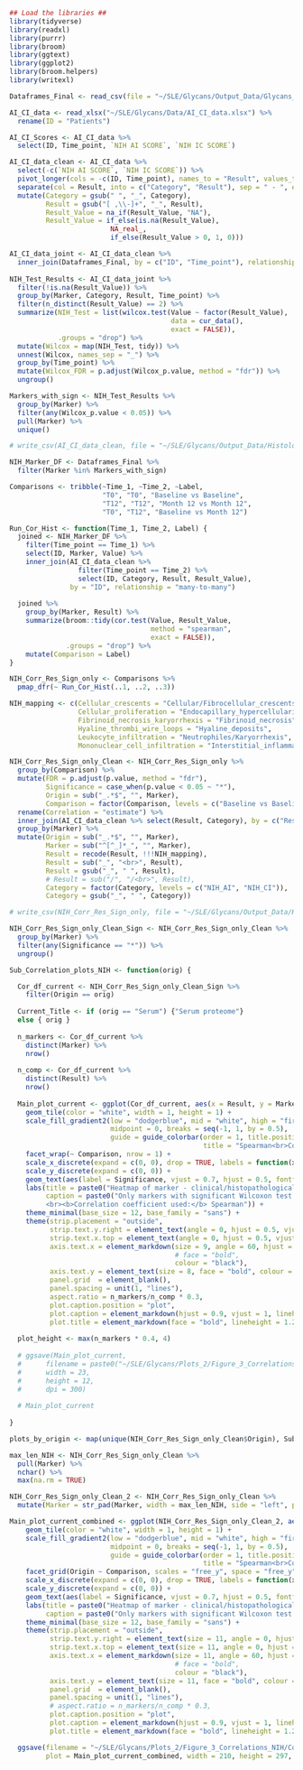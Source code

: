 ```r

## Load the libraries ##
library(tidyverse)
library(readxl)
library(purrr)
library(broom)
library(ggtext)
library(ggplot2)
library(broom.helpers)
library(writexl)

```

```r

Dataframes_Final <- read_csv(file = "~/SLE/Glycans/Output_Data/Glycans_marker_data_total.csv") 

AI_CI_data <- read_xlsx("~/SLE/Glycans/Data/AI_CI_data.xlsx") %>% 
  rename(ID = "Patients")

AI_CI_Scores <- AI_CI_data %>% 
  select(ID, Time_point, `NIH AI SCORE`, `NIH IC SCORE`)

AI_CI_data_clean <- AI_CI_data %>% 
  select(-c(`NIH AI SCORE`, `NIH IC SCORE`)) %>% 
  pivot_longer(cols = -c(ID, Time_point), names_to = "Result", values_to = "Result_Value") %>% 
  separate(col = Result, into = c("Category", "Result"), sep = " - ", extra = "merge") %>% 
  mutate(Category = gsub(" ", "_", Category), 
         Result = gsub("[ ,\\-]+", "_", Result),
         Result_Value = na_if(Result_Value, "NA"),
         Result_Value = if_else(is.na(Result_Value), 
                         NA_real_, 
                         if_else(Result_Value > 0, 1, 0))) 

AI_CI_data_joint <- AI_CI_data_clean %>%
  inner_join(Dataframes_Final, by = c("ID", "Time_point"), relationship = "many-to-many") 
  
NIH_Test_Results <- AI_CI_data_joint %>%
  filter(!is.na(Result_Value)) %>%
  group_by(Marker, Category, Result, Time_point) %>%
  filter(n_distinct(Result_Value) == 2) %>%
  summarize(NIH_Test = list(wilcox.test(Value ~ factor(Result_Value),
                                        data = cur_data(),
                                        exact = FALSE)),
            .groups = "drop") %>%
  mutate(Wilcox = map(NIH_Test, tidy)) %>%
  unnest(Wilcox, names_sep = "_") %>%
  group_by(Time_point) %>%
  mutate(Wilcox_FDR = p.adjust(Wilcox_p.value, method = "fdr")) %>%
  ungroup() 

Markers_with_sign <- NIH_Test_Results %>%
  group_by(Marker) %>%
  filter(any(Wilcox_p.value < 0.05)) %>%
  pull(Marker) %>%
  unique()

# write_csv(AI_CI_data_clean, file = "~/SLE/Glycans/Output_Data/Histology_data.csv")

```


```r

NIH_Marker_DF <- Dataframes_Final %>% 
  filter(Marker %in% Markers_with_sign)

Comparisons <- tribble(~Time_1, ~Time_2, ~Label, 
                       "T0", "T0", "Baseline vs Baseline", 
                       "T12", "T12", "Month 12 vs Month 12",
                       "T0", "T12", "Baseline vs Month 12")

Run_Cor_Hist <- function(Time_1, Time_2, Label) {
  joined <- NIH_Marker_DF %>%
    filter(Time_point == Time_1) %>%
    select(ID, Marker, Value) %>%
    inner_join(AI_CI_data_clean %>% 
                 filter(Time_point == Time_2) %>% 
                 select(ID, Category, Result, Result_Value),
               by = "ID", relationship = "many-to-many")
  
  joined %>%
    group_by(Marker, Result) %>%
    summarize(broom::tidy(cor.test(Value, Result_Value, 
                                   method = "spearman", 
                                   exact = FALSE)),
              .groups = "drop") %>%
    mutate(Comparison = Label)
}

NIH_Corr_Res_Sign_only <- Comparisons %>%
  pmap_dfr(~ Run_Cor_Hist(..1, ..2, ..3)) 

NIH_mapping <- c(Cellular_crescents = "Cellular/Fibrocellular_crescents",
                 Cellular_proliferation = "Endocapillary_hypercellularity",
                 Fibrinoid_necrosis_karyorrhexis = "Fibrinoid_necrosis",
                 Hyaline_thrombi_wire_loops = "Hyaline_deposits",
                 Leukocyte_infiltration = "Neutrophiles/Karyorrhexis",
                 Mononuclear_cell_infiltration = "Interstitial_inflammation")

NIH_Corr_Res_Sign_only_Clean <- NIH_Corr_Res_Sign_only %>% 
  group_by(Comparison) %>% 
  mutate(FDR = p.adjust(p.value, method = "fdr"), 
         Significance = case_when(p.value < 0.05 ~ "*"), 
         Origin = sub("_.*$", "", Marker), 
         Comparison = factor(Comparison, levels = c("Baseline vs Baseline", "Month 12 vs Month 12", "Baseline vs Month 12"))) %>% 
  rename(Correlation = "estimate") %>% 
  inner_join(AI_CI_data_clean %>% select(Result, Category), by = c("Result"), relationship = "many-to-many") %>% 
  group_by(Marker) %>% 
  mutate(Origin = sub("_.*$", "", Marker), 
         Marker = sub("^[^_]*_", "", Marker), 
         Result = recode(Result, !!!NIH_mapping), 
         Result = sub("_", "<br>", Result), 
         Result = gsub("_", " ", Result), 
         # Result = sub("/", "/<br>", Result),
         Category = factor(Category, levels = c("NIH_AI", "NIH_CI")),
         Category = gsub("_", " ", Category)) 

# write_csv(NIH_Corr_Res_Sign_only, file = "~/SLE/Glycans/Output_Data/Histology_Marker_Correlations.csv")

```


```r

NIH_Corr_Res_Sign_only_Clean_Sign <- NIH_Corr_Res_Sign_only_Clean %>%
  group_by(Marker) %>% 
  filter(any(Significance == "*")) %>% 
  ungroup()

Sub_Correlation_plots_NIH <- function(orig) {

  Cor_df_current <- NIH_Corr_Res_Sign_only_Clean_Sign %>% 
    filter(Origin == orig) 
  
  Current_Title <- if (orig == "Serum") {"Serum proteome"} 
  else { orig }
  
  n_markers <- Cor_df_current %>% 
    distinct(Marker) %>% 
    nrow()
  
  n_comp <- Cor_df_current %>% 
    distinct(Result) %>% 
    nrow()
    
  Main_plot_current <- ggplot(Cor_df_current, aes(x = Result, y = Marker, fill = Correlation)) +
    geom_tile(color = "white", width = 1, height = 1) +
    scale_fill_gradient2(low = "dodgerblue", mid = "white", high = "firebrick", 
                         midpoint = 0, breaks = seq(-1, 1, by = 0.5), 
                         guide = guide_colorbar(order = 1, title.position = "top", title.hjust = 0, 
                                                title = "Spearman<br>Correlation", title.theme = element_markdown(face = "bold"))) +
    facet_wrap(~ Comparison, nrow = 1) +
    scale_x_discrete(expand = c(0, 0), drop = TRUE, labels = function(x) str_wrap(x, width = 6)) +
    scale_y_discrete(expand = c(0, 0)) +
    geom_text(aes(label = Significance, vjust = 0.7, hjust = 0.5, fontface = "bold")) +
    labs(title = paste0("Heatmap of marker - clinical/histopathological feature correlations<br>Group: ", Current_Title), x = NULL, y = NULL, 
         caption = paste0("Only markers with significant Wilcoxon test results are shown
         <br><b>Correlation coefficient used:</b> Spearman")) +
    theme_minimal(base_size = 12, base_family = "sans") +
    theme(strip.placement = "outside",
          strip.text.y.right = element_text(angle = 0, hjust = 0.5, vjust = 0.5, face  = "bold"),
          strip.text.x.top = element_text(angle = 0, hjust = 0.5, vjust = 0.5, face  = "bold"),
          axis.text.x = element_markdown(size = 9, angle = 60, hjust = 1, vjust = 1, 
                                         # face = "bold", 
                                         colour = "black"), 
          axis.text.y = element_text(size = 8, face = "bold", colour = "black"),
          panel.grid  = element_blank(), 
          panel.spacing = unit(1, "lines"),
          aspect.ratio = n_markers/n_comp * 0.3,
          plot.caption.position = "plot", 
          plot.caption = element_markdown(hjust = 0.9, vjust = 1, lineheight = 1.3),
          plot.title = element_markdown(face = "bold", lineheight = 1.2))
  
  plot_height <- max(n_markers * 0.4, 4)
  
  # ggsave(Main_plot_current,
  #      filename = paste0("~/SLE/Glycans/Plots_2/Figure_3_Correlations_NIH/Correlations_NIH_", orig,".jpeg"),
  #      width = 23,
  #      height = 12,
  #      dpi = 300)
  
  # Main_plot_current
  
}

plots_by_origin <- map(unique(NIH_Corr_Res_Sign_only_Clean$Origin), Sub_Correlation_plots_NIH)

```


```r

max_len_NIH <- NIH_Corr_Res_Sign_only_Clean %>%
  pull(Marker) %>%
  nchar() %>%
  max(na.rm = TRUE)

NIH_Corr_Res_Sign_only_Clean_2 <- NIH_Corr_Res_Sign_only_Clean %>% 
  mutate(Marker = str_pad(Marker, width = max_len_NIH, side = "left", pad = "\u00A0")) 

Main_plot_current_combined <- ggplot(NIH_Corr_Res_Sign_only_Clean_2, aes(x = Result, y = Marker, fill = Correlation)) +
    geom_tile(color = "white", width = 1, height = 1) +
    scale_fill_gradient2(low = "dodgerblue", mid = "white", high = "firebrick", 
                         midpoint = 0, breaks = seq(-1, 1, by = 0.5), 
                         guide = guide_colorbar(order = 1, title.position = "top", title.hjust = 0, 
                                                title = "Spearman<br>Correlation", title.theme = element_markdown(face = "bold"))) +
    facet_grid(Origin ~ Comparison, scales = "free_y", space = "free_y") +
    scale_x_discrete(expand = c(0, 0), drop = TRUE, labels = function(x) str_wrap(x, width = 6)) +
    scale_y_discrete(expand = c(0, 0)) +
    geom_text(aes(label = Significance, vjust = 0.7, hjust = 0.5, fontface = "bold")) +
    labs(title = paste0("Heatmap of marker - clinical/histopathological feature correlations"), x = NULL, y = NULL, 
         caption = paste0("Only markers with significant Wilcoxon test results are shown")) +
    theme_minimal(base_size = 12, base_family = "sans") +
    theme(strip.placement = "outside",
          strip.text.y.right = element_text(size = 11, angle = 0, hjust = 0.5, vjust = 0.5, face  = "bold"),
          strip.text.x.top = element_text(size = 11, angle = 0, hjust = 0.5, vjust = 0.5, face  = "bold"),
          axis.text.x = element_markdown(size = 11, angle = 60, hjust = 1, vjust = 1,
                                         # face = "bold", 
                                         colour = "black"), 
          axis.text.y = element_text(size = 11, face = "bold", colour = "black"),
          panel.grid  = element_blank(), 
          panel.spacing = unit(1, "lines"),
          # aspect.ratio = n_markers/n_comp * 0.3,
          plot.caption.position = "plot", 
          plot.caption = element_markdown(hjust = 0.9, vjust = 1, lineheight = 1.3),
          plot.title = element_markdown(face = "bold", lineheight = 1.2))

  ggsave(filename = "~/SLE/Glycans/Plots_2/Figure_3_Correlations_NIH/Correlations_NIH_Combined_A4.jpeg",
         plot = Main_plot_current_combined, width = 210, height = 297, units = "mm", scale = 2, dpi = 300)

```


